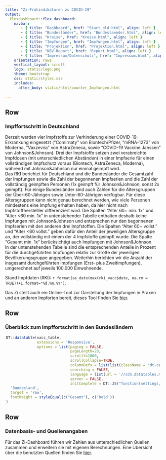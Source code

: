 ```yaml
---
title: "Zi-Frühindikatoren zu COVID-19"
output: 
  flexdashboard::flex_dashboard:
    navbar:
       - { title: "Dashboard", href: "Start_old.html", align: left }
       - { title: "Bundesländer", href: "Bundeslaender.html", align: left }
       - { title: "Kreise", href: "Kreise.html", align: left }
       - { title: "Impfungen", href: "Impfungen.html", align: left }
       - { title: "Projektion", href: "Projektion.html", align: left }
       - { title: "KBV-Report", href: "Report.html", align: left }
       - { title: "Impressum/Datenschutz", href: "Impressum.html", align: left }
    orientation: rows
    vertical_layout: scroll 
    logo: static/logo.png
    theme: bootstrap
    css: static/styles.css
    includes:
      after_body: static/html/counter_Impfungen.html    
    
---
```


Row
-----------------------------------------------------------------------

### **Impffortschritt in Deutschland** 

Derzeit werden vier Impfstoffe zur Verhinderung einer COVID-19-Erkrankung eingesetzt ("Comirnaty" von Biontech/Pfizer, "mRNA-1273" von Moderna, "Vaxzevria" von AstraZeneca, sowie "COVID-19 Vaccine Janssen" von Johnson&Johnson). Drei der Impfstoffe setzen zwei verabreichte Impfdosen (mit unterschiedlichen Abständen) in einer Impfserie für einen vollständigen Impfschutz voraus (Biontech, AstraZeneca, Moderna), während mit Johnson&Johnson nur einmal geimpft wird.\
Das RKI berichtet für Deutschland und die Bundesländer die Gesamtzahl der Impfungen sowie die Zahl der begonnenen Impfserien und die Zahl der vollständig geimpften Personen (1x geimpft für Johnson&Johnson, sonst 2x geimpft). Für einige Bundesländer sind auch Zahlen für die Altersgruppen der Über-60-Jährigen sowie Unter-60-Jährigen verfügbar. Für diese Altersgruppen kann nicht genau berechnet werden, wie viele Personen mindestens eine Impfung erhalten haben, da hier nicht nach Impfstoffherstelller differenziert wird. Die Spalten "Alter 60+ min. 1x" und "Alter <60 min. 1x" in untenstehender Tabelle enthalten deshalb keine Impfungen mit Johnson&Johnson und entsprechen nur den begonnenen Impfserien mit den anderen drei Impfstoffen. Die Spalten "Alter 60+ vollst." und "Alter <60 vollst." geben dafür den Anteil der jeweiligen Altersgruppe an, der vollständig mit einem der 4 Impfstoffe geimpft wurde. Die Spalte "Gesamt min. 1x" berücksichtigt auch Impfungen mit Johnson&Johnson.\
In der untenstehenden Tabelle sind die entsprechenden Anteile in Prozent für die durchgeführten Impfungen relativ zur Größe der jeweiligen Bevölkerungsgruppe angegeben. Weiterhin berichten wir die Anzahl der insgesamt durchgeführten Impfungen (Erst- plus Zweitimpfungen), umgerechnet auf jeweils 100.000 Einwohnende.\

Stand Impfdaten (RKI): `r format(as_date(max(rki_vacc$date, na.rm = TRUE))+1,format="%d.%m.%Y")`.

Das Zi stellt auch ein Online-Tool zur Darstellung der Impfungen in Praxen und an anderen Impforten bereit, dieses Tool finden Sie [hier](https://www.zidatasciencelab.de/covidimpfindex/).

Row
-----------------------------------------------------------------------

### **Überblick zum Impffortschritt in den Bundesländern**

<div style = "width:99% !important; height:auto; margin: auto;">
```r
DT::datatable(vacc_table,
              extensions = 'Responsive',
              options = list(paging = FALSE,          
                             pageLength=20,
                             scrollY=1000,
                             scrollCollapse=TRUE,
                             columnDefs = list(list(className = 'dt-center', targets = 2:4)), # 8
                             searching = FALSE,
                             language = list(url = '//cdn.datatables.net/plug-ins/1.10.11/i18n/German.json'),
                             server = FALSE,
                             initComplete = DT::JS("function(settings, json) {","$(this.api().table().header()).css({'background-color':'#0086C5','color': '#fff'});","}"))) %>% formatStyle(
  'Bundesland',
  target = 'row',
  fontWeight = styleEqual(c("Gesamt"), c('bold'))
)

```
</div>

Row
------------------------------------------------------------------------

### **Datenbasis- und Quellenangaben**

Für das Zi-Dashboard führen wir Zahlen aus unterschiedlichen Quellen zusammen und erweitern sie mit eigenen Berechnungen. Eine Übersicht über die benutzten Quellen finden Sie [hier](Daten.html).